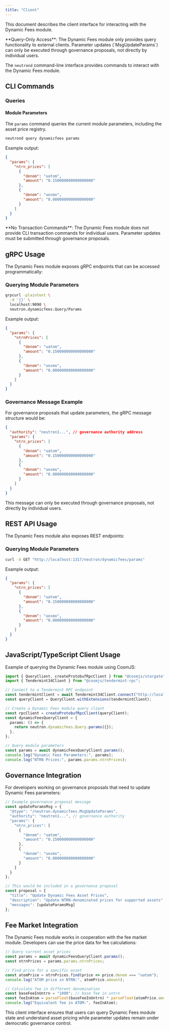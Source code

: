 ```yaml
---
title: "Client"
---
```


This document describes the client interface for interacting with the Dynamic Fees module.

<Warning>
**Query-Only Access**: The Dynamic Fees module only provides query functionality to external clients. Parameter updates (`MsgUpdateParams`) can only be executed through governance proposals, not directly by individual users.
</Warning>

The `neutrond` command-line interface provides commands to interact with the Dynamic Fees module.

## CLI Commands

### Queries

#### Module Parameters

The `params` command queries the current module parameters, including the asset price registry.

```bash
neutrond query dynamicfees params
```

Example output:
```json
{
  "params": {
    "ntrn_prices": [
      {
        "denom": "uatom",
        "amount": "0.150000000000000000"
      },
      {
        "denom": "uosmo",
        "amount": "0.080000000000000000"
      }
    ]
  }
}
```

<Note>
**No Transaction Commands**: The Dynamic Fees module does not provide CLI transaction commands for individual users. Parameter updates must be submitted through governance proposals.
</Note>

## gRPC Usage

The Dynamic Fees module exposes gRPC endpoints that can be accessed programmatically:

### Querying Module Parameters

```bash
grpcurl -plaintext \
  -d '{}' \
  localhost:9090 \
  neutron.dynamicfees.Query/Params
```

Example output:
```json
{
  "params": {
    "ntrnPrices": [
      {
        "denom": "uatom",
        "amount": "0.150000000000000000"
      },
      {
        "denom": "uosmo", 
        "amount": "0.080000000000000000"
      }
    ]
  }
}
```

### Governance Message Example

For governance proposals that update parameters, the gRPC message structure would be:

```json
{
  "authority": "neutron1...", // governance authority address
  "params": {
    "ntrn_prices": [
      {
        "denom": "uatom",
        "amount": "0.150000000000000000"
      },
      {
        "denom": "uosmo",
        "amount": "0.080000000000000000"
      }
    ]
  }
}
```

<Note>
This message can only be executed through governance proposals, not directly by individual users.
</Note>

## REST API Usage

The Dynamic Fees module also exposes REST endpoints:

### Querying Module Parameters

```bash
curl -X GET "http://localhost:1317/neutron/dynamicfees/params"
```

Example output:
```json
{
  "params": {
    "ntrn_prices": [
      {
        "denom": "uatom",
        "amount": "0.150000000000000000"
      },
      {
        "denom": "uosmo",
        "amount": "0.080000000000000000"
      }
    ]
  }
}
```

## JavaScript/TypeScript Client Usage

Example of querying the Dynamic Fees module using CosmJS:

```typescript
import { QueryClient, createProtobufRpcClient } from "@cosmjs/stargate";
import { Tendermint34Client } from "@cosmjs/tendermint-rpc";

// Connect to a Tendermint RPC endpoint
const tendermintClient = await Tendermint34Client.connect("http://localhost:26657");
const queryClient = QueryClient.withExtensions(tendermintClient);

// Create a Dynamic Fees module query client
const rpcClient = createProtobufRpcClient(queryClient);
const dynamicFeesQueryClient = {
  params: () => {
    return neutron.dynamicfees.Query.params({});
  },
};

// Query module parameters
const params = await dynamicFeesQueryClient.params();
console.log("Dynamic Fees Parameters:", params);
console.log("NTRN Prices:", params.params.ntrnPrices);
```

## Governance Integration

For developers working on governance proposals that need to update Dynamic Fees parameters:

```javascript
// Example governance proposal message
const updateParamsMsg = {
  "@type": "/neutron.dynamicfees.MsgUpdateParams",
  "authority": "neutron1...", // governance authority
  "params": {
    "ntrn_prices": [
      {
        "denom": "uatom",
        "amount": "0.150000000000000000"
      },
      {
        "denom": "uosmo",
        "amount": "0.080000000000000000"
      }
    ]
  }
};

// This would be included in a governance proposal
const proposal = {
  "title": "Update Dynamic Fees Asset Prices",
  "description": "Update NTRN-denominated prices for supported assets",
  "messages": [updateParamsMsg]
};
```

## Fee Market Integration

The Dynamic Fees module works in cooperation with the fee market module. Developers can use the price data for fee calculations:

```javascript
// Query current asset prices
const params = await dynamicFeesQueryClient.params();
const ntrnPrices = params.params.ntrnPrices;

// Find price for a specific asset
const atomPrice = ntrnPrices.find(price => price.denom === "uatom");
console.log("ATOM price in NTRN:", atomPrice.amount);

// Calculate fee in different denomination
const baseFeeInUntrn = "1000"; // base fee in untrn
const feeInAtom = parseFloat(baseFeeInUntrn) * parseFloat(atomPrice.amount);
console.log("Equivalent fee in ATOM:", feeInAtom);
```

This client interface ensures that users can query Dynamic Fees module state and understand asset pricing while parameter updates remain under democratic governance control. 